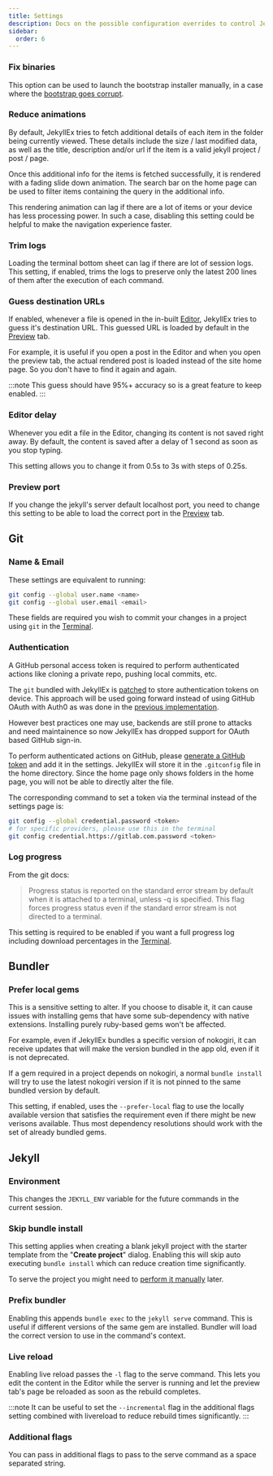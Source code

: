 ```yaml
---
title: Settings
description: Docs on the possible configuration overrides to control JekyllEx app's behavior.
sidebar:
  order: 6
---
```



### Fix binaries

This option can be used to launch the bootstrap installer manually, in a case where the [bootstrap goes corrupt](https://docs.jekyllex.xyz/other/troubleshooting#corrupt-bootstrap).

### Reduce animations

By default, JekyllEx tries to fetch additional details of each item in the folder being currently viewed. These details include the size / last modified data, as well as the title, description and/or url if the item is a valid jekyll project / post / page.

Once this additional info for the items is fetched successfully, it is rendered with a fading slide down animation. The search bar on the home page can be used to filter items containing the query in the additional info.

This rendering animation can lag if there are a lot of items or your device has less processing power. In such a case, disabling this setting could be helpful to make the navigation experience faster.

### Trim logs

Loading the terminal bottom sheet can lag if there are lot of session logs. This setting, if enabled, trims the logs to preserve only the latest 200 lines of them after the execution of each command.

### Guess destination URLs

If enabled, whenever a file is opened in the in-built [Editor](https://docs.jekyllex.xyz/manage#editing-content), JekyllEx tries to guess it's destination URL. This guessed URL is loaded by default in the [Preview](https://docs.jekyllex.xyz/previewing#preview) tab.

For example, it is useful if you open a post in the Editor and when you open the preview tab, the actual rendered post is loaded instead of the site home page. So you don't have to find it again and again.

:::note
This guess should have 95%+ accuracy so is a great feature to keep enabled.
:::

### Editor delay

Whenever you edit a file in the Editor, changing its content is not saved right away. By default, the content is saved after a delay of 1 second as soon as you stop typing.

This setting allows you to change it from 0.5s to 3s with steps of 0.25s.

### Preview port

If you change the jekyll's server default localhost port, you need to change this setting to be able to load the correct port in the [Preview](https://docs.jekyllex.xyz/previewing#preview) tab.

## Git

### Name & Email

These settings are equivalent to running:

```sh
git config --global user.name <name>
git config --global user.email <email>
```

These fields are required you wish to commit your changes in a project using `git` in the [Terminal](https://docs.jekyllex.xyz/usage/terminal).

### Authentication

A GitHub personal access token is required to perform authenticated actions like cloning a private repo, pushing local commits, etc.

The `git` bundled with JekyllEx is [patched](https://github.com/jekyllex/ruby-android/blob/main/patches/git/credential.c.patch) to store authentication tokens on device. This approach will be used going forward instead of using GitHub OAuth with Auth0 as was done in the [previous implementation](https://genicsblog.com/introducing-jekyllex-android-app#making-the-proxy-api).

However best practices one may use, backends are still prone to attacks and need maintainence so now JekyllEx has dropped support for OAuth based GitHub sign-in.

To perform authenticated actions on GitHub, please [generate a GitHub token](https://github.com/settings/tokens/new) and add it in the settings. JekyllEx will store it in the `.gitconfig` file in the home directory. Since the home page only shows folders in the home page, you will not be able to directly alter the file.

The corresponding command to set a token via the terminal instead of the settings page is:

```sh
git config --global credential.password <token>
# for specific providers, please use this in the terminal
git config credential.https://gitlab.com.password <token>
```

### Log progress

From the git docs:

> Progress status is reported on the standard error stream by default when it is attached to a terminal, unless -q is specified. This flag forces progress status even if the standard error stream is not directed to a terminal.

This setting is required to be enabled if you want a full progress log including download percentages in the [Terminal](https://docs.jekyllex.xyz/usage/terminal).

## Bundler

### Prefer local gems

This is a sensitive setting to alter. If you choose to disable it, it can cause issues with installing gems that have some sub-dependency with native extensions. Installing purely ruby-based gems won't be affected.

For example, even if JekyllEx bundles a specific version of nokogiri, it can receive updates that will make the version bundled in the app old, even if it is not deprecated.

If a gem required in a project depends on nokogiri, a normal `bundle install` will try to use the latest nokogiri version if it is not pinned to the same bundled version by default.

This setting, if enabled, uses the `--prefer-local` flag to use the locally available version that satisfies the requirement even if there might be new verisons available. Thus most dependency resolutions should work with the set of already bundled gems.

## Jekyll

### Environment

This changes the `JEKYLL_ENV` variable for the future commands in the current session.

### Skip bundle install

This setting applies when creating a blank jekyll project with the starter template from the "**Create project**" dialog. Enabling this will skip auto executing `bundle install` which can reduce creation time significantly.

To serve the project you might need to [perform it manually](https://docs.jekyllex.xyz/projects#install-dependencies) later.

### Prefix bundler

Enabling this appends `bundle exec` to the `jekyll serve` command. This is useful if different versions of the same gem are installed. Bundler will load the correct version to use in the command's context.

### Live reload

Enabling live reload passes the `-l` flag to the serve command. This lets you edit the content in the Editor while the server is running and let the preview tab's page be reloaded as soon as the rebuild completes.

:::note
It can be useful to set the `--incremental` flag in the additional flags setting combined with livereload to reduce rebuild times significantly.
:::

### Additional flags

You can pass in additional flags to pass to the serve command as a space separated string.
